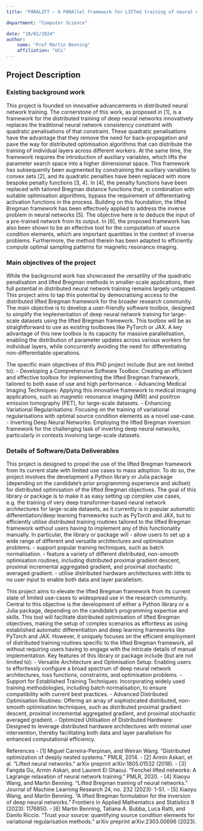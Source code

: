 ```yaml
---
title: "PARALIFT – A PARAllel framework for LIFTed training of neural networks"

department: "Computer Science"

date: "10/02/2024"
author: 
    name: "Prof Martin Benning"
    affiliation: "UCL"
---
```

## Project Description

### Existing background work


This project is founded on innovative advancements in distributed neural network training. The cornerstone of this work, as proposed in [1], is a framework for the distributed training of deep neural networks innovatively replaces the traditional neural network consistency constraint with quadratic penalisations of that constraint. These quadratic penalisations have the advantage that they remove the need for back-propagation and pave the way for distributed optimisation algorithms that can distribute the training of individual layers across different workers. At the same time, the framework requires the introduction of auxiliary variables, which lifts the parameter search space into a higher dimensional space. 
This framework has subsequently been augmented by constraining the auxiliary variables to convex sets [2], and its quadratic penalties have been replaced with more bespoke penalty functions [3, 4]. In [4], the penalty functions have been replaced with tailored Bregman distance functions that, in combination with suitable optimisation algorithms, bypass the requirement of differentiating activation functions in the process.
Building on this foundation, the lifted Bregman framework has been effectively applied to address the inverse problem in neural networks [5]. The objective here is to deduce the input of a pre-trained network from its output. In [6], the proposed framework has also been shown to be an effective tool for the computation of source condition elements, which are important quantities in the context of inverse problems. Furthermore, the method therein has been adapted to efficiently compute optimal sampling patterns for magnetic resonance imaging.

### Main objectives of the project

While the background work has showcased the versatility of the quadratic penalisation and lifted Bregman methods in smaller-scale applications, their full potential in distributed neural network training remains largely untapped. This project aims to tap this potential by democratising access to the distributed lifted Bregman framework for the broader research community. The main objective is to develop a user-friendly software toolbox, designed to simplify the implementation of deep neural network training for large-scale datasets using the lifted Bregman framework. This toolbox will be as straightforward to use as existing toolboxes like PyTorch or JAX. A key advantage of this new toolbox is its capacity for massive parallelisation, enabling the distribution of parameter updates across various workers for individual layers, while concurrently avoiding the need for differentiating non-differentiable operations.

The specific main objectives of this PhD project include (but are not limited to):
- Developing a Comprehensive Software Toolbox: Creating an efficient and effective toolbox for implementing the lifted Bregman framework, tailored to both ease of use and high performance.
- Advancing Medical Imaging Techniques: Applying this innovative framework to medical imaging applications, such as magnetic resonance imaging (MRI) and positron emission tomography (PET), for large-scale datasets.
- Enhancing Variational Regularisations: Focusing on the training of variational regularisations with optimal source condition elements as a novel use-case.
- Inverting Deep Neural Networks: Employing the lifted Bregman inversion framework for the challenging task of inverting deep neural networks, particularly in contexts involving large-scale datasets.

### Details of Software/Data Deliverables

This project is designed to propel the use of the lifted Bregman framework from its current state with limited use cases to mass adoption. To do so, the project involves the development a Python library or Julia package (depending on the candidate’s prior programming experience and skillset) for distributed optimisation of the lifted Bregman objectives. The goal of this library or package is to make it as easy setting up complex use cases, e.g. the training of very deep transformer-based neural network architectures for large-scale datasets, as it currently is in popular automatic differentiation/deep learning frameworks such as PyTorch and JAX, but to efficiently utilise distributed training routines tailored to the lifted Bregman framework without users having to implement any of this functionality manually.
In particular, the library or package will 
- allow users to set up a wide range of different and versatile architectures and optimisation problems.
- support popular training techniques, such as batch normalisation.
- feature a variety of different distributed, non-smooth optimisation routines, including distributed proximal gradient descent, proximal incremental aggregated gradient, and proximal stochastic averaged gradient.
- utilise distributed hardware architectures with little to no user input to enable both data and layer parallelism. 

This project aims to elevate the lifted Bregman framework from its current state of limited use-cases to widespread use in the research community. Central to this objective is the development of either a Python library or a Julia package, depending on the candidate's programming expertise and skills. This tool will facilitate distributed optimisation of lifted Bregman objectives, making the setup of complex scenarios as effortless as using established automatic differentiation and deep learning frameworks like PyTorch and JAX. However, it uniquely focuses on the efficient employment of distributed training routines specific to the lifted Bregman framework, all without requiring users having to engage with the intricate details of manual implementation.
Key features of this library or package include (but are not limited to):
- Versatile Architecture and Optimisation Setup: Enabling users to effortlessly configure a broad spectrum of deep neural network architectures, loss functions, constraints, and optimisation problems.
- Support for Established Training Techniques: Incorporating widely used training methodologies, including batch normalisation, to ensure compatibility with current best practices.
- Advanced Distributed Optimisation Routines: Offering an array of sophisticated distributed, non-smooth optimisation techniques, such as distributed proximal gradient descent, proximal incremental aggregated gradient, and proximal stochastic averaged gradient.
- Optimized Utilisation of Distributed Hardware: Designed to leverage distributed hardware architectures with minimal user intervention, thereby facilitating both data and layer parallelism for enhanced computational efficiency.

References
- [1]	Miguel Carreira-Perpinan, and Weiran Wang. "Distributed optimization of deeply nested systems." PMLR, 2014.
- [2]	Armin Askari, et al. "Lifted neural networks." arXiv preprint arXiv:1805.01532 (2018).
- [3]	Fangda Gu, Armin Askari, and Laurent El Ghaoui. "Fenchel lifted networks: A Lagrange relaxation of neural network training." PMLR, 2020.
- [4]	Xiaoyu Wang, and Martin Benning. "Lifted Bregman training of neural networks." Journal of Machine Learning Research 24, no. 232 (2023): 1-51.
- [5]	Xiaoyu Wang, and Martin Benning. "A lifted Bregman formulation for the inversion of deep neural networks." Frontiers in Applied Mathematics and Statistics 9 (2023): 1176850.
- [6]	Martin Benning, Tatiana A. Bubba, Luca Ratti, and Danilo Riccio. "Trust your source: quantifying source condition elements for variational regularisation methods." arXiv preprint arXiv:2303.00696 (2023).